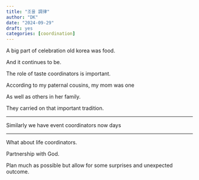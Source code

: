 ```yaml
---
title: "조율 調律"
author: "DK"
date: "2024-09-29"
draft: yes
categories: [coordination]
---
```


A big part of celebration old korea was food.

And it continues to be.

The role of taste coordinators is important.

According to my paternal cousins, my mom was one

As well as others in her family.

They carried on that important tradition.

------------------------------------------------------------------------

Similarly we have event coordinators now days

------------------------------------------------------------------------

What about life coordinators.

Partnership with God.

Plan much as possible but allow for some surprises and unexpected outcome.
